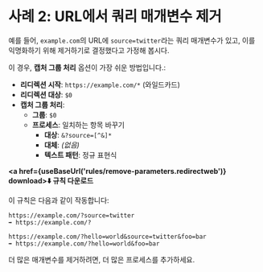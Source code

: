 
# 사례 2: URL에서 쿼리 매개변수 제거

예를 들어, `example.com`의 URL에 `source=twitter`라는 쿼리 매개변수가 있고, 이를 익명화하기 위해 제거하기로 결정했다고 가정해 봅시다.

이 경우, **캡처 그룹 처리** 옵션이 가장 쉬운 방법입니다.:

*   **리디렉션 시작**: `https://example.com/*` (와일드카드)
*   **리디렉션 대상**: `$0`
*   **캡처 그룹 처리**:
    *   **그룹**: `$0`
    *   **프로세스**: 일치하는 항목 바꾸기
        *   **대상**: `&?source=[^&]*`
        *   **대체**: *(없음)*
        *   **텍스트 패턴**: 정규 표현식

**<a href={useBaseUrl('rules/remove-parameters.redirectweb')} download>⬇️ 규칙 다운로드</a>**

이 규칙은 다음과 같이 작동합니다:

```
https://example.com/?source=twitter
➡️ https://example.com/?
```

```
https://example.com/?hello=world&source=twitter&foo=bar
➡️ https://example.com/?hello=world&foo=bar
```

더 많은 매개변수를 제거하려면, 더 많은 프로세스를 추가하세요.